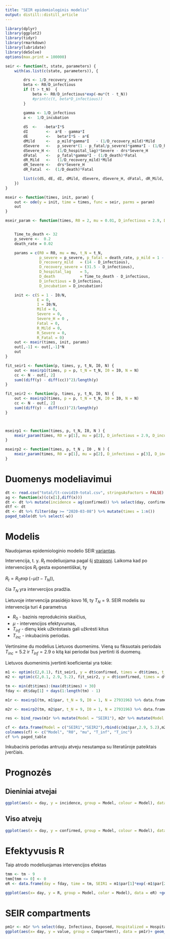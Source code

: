```yaml
---
title: "SEIR epidemiologinis modelis"
output: distill::distill_article
---
```


```r
library(dplyr)
library(ggplot2)
library(tidyr)
library(rmarkdown)
library(lubridate)
library(deSolve)
options(max.print = 100000)
```


```r


seir <- function(t, state, parameters) {
    with(as.list(c(state, parameters)), {

        drs <- 1/D_recovery_severe
        beta <- R0/D_infectious
        if (t > t_N)  {
            beta <- R0/D_infectious*exp(-mu*(t - t_N))
            #print(c(t, beta*D_infectious))
        }

        gamma <- 1/D_infectious
        a <-  1/D_incubation
        
        dS  <-   -beta*I*S
        dI        <-  a*E - gamma*I
        dE        <-   beta*I*S - a*E
        dMild     <-   p_mild*gamma*I   - (1/D_recovery_mild)*Mild
        dSevere   <-   p_severe*(1 - p_fatal/p_severe)*gamma*I - (1/D_hospital_lag)*Severe
        dSevere_H <-   (1/D_hospital_lag)*Severe - drs*Severe_H
        dFatal    <-   p_fatal*gamma*I - (1/D_death)*Fatal
        dR_Mild   <-   (1/D_recovery_mild)*Mild
        dR_Severe <-   drs*Severe_H
        dR_Fatal  <-  (1/D_death)*Fatal

        list(c(dS, dE, dI, dMild, dSevere, dSevere_H, dFatal, dR_Mild, dR_Severe, dR_Fatal))
    })
}

mseir <- function(times, init, param) {
    out <- ode(y = init, time = times, func = seir, parms = param)
    out
}

mseir_param <- function(times, R0 = 2, mu = 0.01, D_infectious = 2.9, D_incubation = 5.2, t_N = round(times[1] + range(times)/2), I0 = 1, N = 2793196) {


    Time_to_death <- 32
    p_severe <-  0.2
    death_rate = 0.02

    params = c(R0 = R0, mu = mu, t_N = t_N,
               p_severe = p_severe, p_fatal = death_rate, p_mild = 1 - p_severe,
               D_recovery_mild   = (14 - D_infectious),
               D_recovery_severe = (31.5 - D_infectious),
               D_hospital_lag    = 5,
               D_death           = Time_to_death - D_infectious,
               D_infectious = D_infectious,
               D_incubation = D_incubation)

    init <- c(S = 1 - I0/N,
              E = 0,
              I = I0/N,
              Mild = 0,
              Severe = 0,
              Severe_H = 0 ,
              Fatal = 0,
              R_Mild = 0,
              R_Severe = 0,
              R_Fatal = 0)
    out <- mseir(times, init, params)
    out[,-1] <- out[,-1]*N
    out
}

fit_seir1 <- function(p, times, y, t_N, I0, N) {
    out <- mseirp1(times, p = p, t_N = t_N, I0 = I0, N = N)
    cc <- N - out[, 2]
    sum((diff(y) - diff(cc))^2)/length(y)
}

fit_seir2 <- function(p, times, y, t_N, I0, N) {
    out <- mseirp2(times, p = p, t_N = t_N, I0 = I0, N = N)
    cc <- N - out[, 2]
    sum((diff(y) - diff(cc))^2)/length(y)
}



mseirp1 <- function(times, p, t_N, I0, N ) {
    mseir_param(times, R0 = p[1], mu = p[2], D_infectious = 2.9, D_incubation = 5.2, t_N = t_N , I0 = I0, N = N)
}

mseirp2 <- function(times, p, t_N , I0 , N ) {
    mseir_param(times, R0 = p[1], mu = p[2], D_infectious = p[3], D_incubation = p[4], t_N = t_N, I0 = I0, N = N)
}


```

# Duomenys modeliavimui

```r
dt <- read.csv("total/lt-covid19-total.csv", stringsAsFactors = FALSE)
ag <- function(x)(c(x[1],diff(x)))
dt <- dt %>% mutate(incidence = ag(confirmed)) %>% select(day, confirmed, incidence) %>% mutate(day = ymd(day), w = ifelse(incidence == 0, 0, 1)) 
dtf <- dt
dt <- dt %>% filter(day >= "2020-03-08") %>% mutate(times = 1:n())
paged_table(dt %>% select(-w))
```

# Modelis


Naudojamas epidemiologinio modelio SEIR [variantas](http://gabgoh.github.io/COVID/index.html?fbclid=IwAR3v2wuljs8Pzg0BIFa0Ip-kKSMNvT4yJdQDF16XzKaoVHZsR2PVOgbrjvM). 

Intervencija, t. y. $R_t$ modeliuojama pagal šį [straipsnį](https://www.medrxiv.org/content/10.1101/2020.03.21.20040154v1.full.pdf?fbclid=IwAR0E0VZbfTb5xzi9ex6uJAsHCuLkXvnnxLS9_9wci38NBu82zzgWFr44TUM). Laikoma kad po intervencijos $R_t$ gesta exponentiškai, ty 

$R_t = R_0 \exp(-\mu(t - T_N)),$

čia $T_N$ yra intervercijos pradžia.

Lietuvoje intervencija prasidėjo kovo 16, ty $T_N = 9$. SEIR modelis su intervencija turi 4 parametrus 

 - $R_0$ - bazinis reprodukcinis skaičius, 
 - $\mu$ - intervencijos efektyvumas, 
 - $T_{inf}$ - dienų kiek užkrėstasis gali užkrėsti kitus
 - $T_{inc}$ - inkubacinis periodas.


Vertinsime du modelius Lietuvos duomenims. Vieną su fiksuotais periodais $T_{inc} = 5.2$ ir $T_{inf} = 2.9$ o kitą kai periodai bus įvertinti iš duomenų.

Lietuvos duomenimis įvertinti koeficientai yra tokie:

```r
m1 <- optim(c(2,0.1), fit_seir1, y = dt$confirmed, times = dt$times, t_N = 9,  I0 = 1, N = 2793196)
m2 <- optim(c(2,0.1, 2.9, 5.2), fit_seir2, y = dt$confirmed, times = dt$times, t_N = 9, I0 = 1, N = 2793196)

tm <- min(dt$times):(max(dt$times) + 30)
fday <- dt$day[1] + days(1:length(tm) - 1)

m1r <- mseirp1(tm, m1$par, t_N = 9, I0 = 1, N = 2793196) %>% data.frame %>% mutate(day = fday, incidence = c(0, round(-diff(S)))) %>% mutate(Dead = round(R_Fatal), Infectious = round(I), Exposed = round(E), confirmed =  round(2793196 -S), Hospital = round(Severe_H+Fatal), Recovered = round(R_Mild+R_Severe)) %>% select(day, time, confirmed, incidence, Infectious, Exposed, Hospital, Dead, Recovered)

m2r <- mseirp2(tm, m2$par, t_N = 9, I0 = 1, N = 2793196) %>% data.frame %>% mutate(day = fday, incidence = c(0, -diff(S))) %>%  mutate(Dead = round(R_Fatal), Infectious = round(I), Exposed = round(E), confirmed =  round(2793196 -S), Hospital = round(Severe_H+Fatal), Recovered = round(R_Mild+R_Severe)) %>% select(day, time, confirmed, incidence, Infectious, Exposed, Hospital, Dead, Recovered)

res <- bind_rows(m1r %>% mutate(Model = "SEIR1"), m2r %>% mutate(Model = "SEIR2"))

cf <- data.frame(Model = c("SEIR1","SEIR2"),rbind(c(m1$par,2.9, 5.2),m2$par))
colnames(cf) <- c("Model", "R0", "mu", "T_inf", "T_inc")
cf %>% paged_table
```

Inkubacinis periodas antruoju atveju nesutampa su literatūroje pateiktais įverčiais.

# Prognozės

## Dieniniai atvejai

```r
ggplot(aes(x = day, y = incidence, group = Model, colour = Model), data = res %>% filter(day <= max(dt$day) + days(10))) + geom_line() + geom_point(aes(x = day,  y = incidence, group = NULL), colour = "black", data = dt) 
```


## Viso atvejų

```r
ggplot(aes(x = day, y = confirmed, group = Model, colour = Model), data = res %>% filter(day <= max(dt$day) + days(10))) + geom_line() + geom_point(aes(x = day,  y = confirmed, group = NULL), colour = "black", data = dt) 
```


# Efektyvusis R

Taip atrodo modeliuojamas intervencijos efektas

```r
tmm <- tm - 9 
tmm[tmm <= 0] <- 0
eR <- data.frame(day = fday, time = tm, SEIR1 = m1$par[1]*exp(-m1$par[2] * tmm), SEIR2 =   m2$par[1]*exp(-m2$par[2] * tmm)) %>% pivot_longer(SEIR1:SEIR2, "Model", values_to = "R")

ggplot(aes(x= day, y = R, group = Model, color = Model), data = eR) +geom_line()
```

# SEIR compartments

```r
pm1r <- m1r %>% select(day, Infectious, Exposed, Hospitalized = Hospital, Fatalities = Dead) %>% pivot_longer(Infectious:Fatalities,"Compartment") %>% mutate(Compartment = factor(Compartment, levels = c("Exposed", "Infectious","Hospitalized","Fatalities")))
ggplot(aes(x= day, y = value, group = Compartment), data = pm1r)+ geom_col(aes(fill = Compartment)) + scale_fill_manual(values = c("Exposed" = "yellow", "Infectious" = "red", "Hospitalized" = "blue", "Fatalities" = "black"))
```